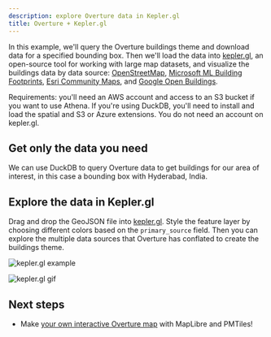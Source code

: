 ```yaml
---
description: explore Overture data in Kepler.gl
title: Overture + Kepler.gl
---
```



In this example, we'll query the Overture buildings theme and download data for a specified bounding box. Then we'll load the data into [kepler.gl](https://kepler.gl/demo), an open-source tool for working with large map datasets, and visualize the buildings data by data source: [OpenStreetMap](https://wiki.openstreetmap.org/wiki/Key:building), [Microsoft ML Building Footprints](https://github.com/microsoft/GlobalMLBuildingFootprints), [Esri Community Maps](https://communitymaps.arcgis.com/home), and [Google Open Buildings](https://sites.research.google/open-buildings/).

Requirements: you'll need an AWS account and access to an S3 bucket if you want to use Athena. If you're using DuckDB, you'll need to install and load the spatial and S3 or Azure extensions. You do not need an account on kepler.gl.

## Get only the data you need
We can use DuckDB to query Overture data to get buildings for our area of interest, in this case a bounding box with Hyderabad, India. 

<QueryBuilder query={HyderabadBuildingsDuckDB}></QueryBuilder>

## Explore the data in Kepler.gl
Drag and drop the GeoJSON file into [kepler.gl](https://kepler.gl/demo). Style the feature layer by choosing different colors based on the `primary_source` field. Then you can explore the multiple data sources that Overture has conflated to create the buildings theme.

![kepler.gl example](/img/examples/kepler-overture-hyderabad.png)

![kepler.gl gif](/img/examples/kepler_overture_buildings_hyderabad.gif)

## Next steps
- Make [your own interactive Overture map](https://docs.overturemaps.org/examples/build-a-map/#13/47.6/-122.33/0/45) with MapLibre and PMTiles!
